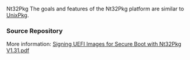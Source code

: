 <!-- [[Category:EDKII Packages]] -->
Nt32Pkg 
The goals and features of the Nt32Pkg platform are similar to [[UnixPkg]].

===Source Repository===
{{Edk2SubPkg|Nt32Pkg}}

More information: [https://github.com/tianocore-docs/Docs/raw/master/User_Docs/SigningUefiImages%20-v1dot31.pdf Signing UEFI Images for Secure Boot with Nt32Pkg V1.31.pdf]